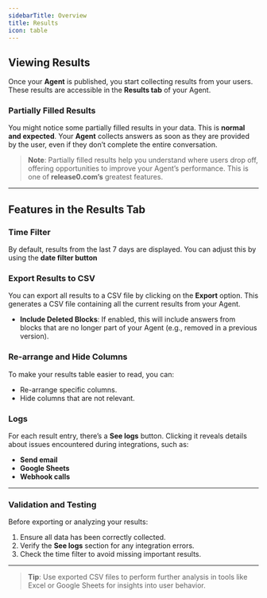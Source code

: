 ```yaml
---
sidebarTitle: Overview
title: Results
icon: table
---
```


## Viewing Results

Once your **Agent** is published, you start collecting results from your users. These results are accessible in the **Results tab** of your Agent. 

### Partially Filled Results

You might notice some partially filled results in your data. This is **normal and expected**. Your **Agent** collects answers as soon as they are provided by the user, even if they don’t complete the entire conversation. 

> **Note**: Partially filled results help you understand where users drop off, offering opportunities to improve your Agent’s performance. This is one of **release0.com’s** greatest features.

---

## Features in the Results Tab

### Time Filter

By default, results from the last 7 days are displayed. You can adjust this by using the **date filter button**



### Export Results to CSV

You can export all results to a CSV file by clicking on the **Export** option. This generates a CSV file containing all the current results from your Agent.

- **Include Deleted Blocks**: If enabled, this will include answers from blocks that are no longer part of your Agent (e.g., removed in a previous version).

### Re-arrange and Hide Columns

To make your results table easier to read, you can:
- Re-arrange specific columns.
- Hide columns that are not relevant.


### Logs

For each result entry, there’s a **See logs** button. Clicking it reveals details about issues encountered during integrations, such as:
- **Send email**
- **Google Sheets**
- **Webhook calls**



---

### Validation and Testing

Before exporting or analyzing your results:
1. Ensure all data has been correctly collected.
2. Verify the **See logs** section for any integration errors.
3. Check the time filter to avoid missing important results.

---

> **Tip**: Use exported CSV files to perform further analysis in tools like Excel or Google Sheets for insights into user behavior.
